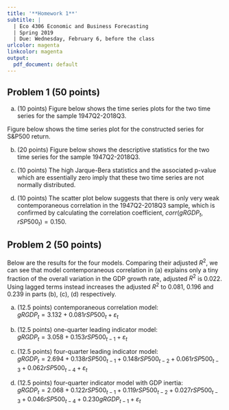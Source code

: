```yaml
---
title: '**Homework 1**'
subtitle: |
  | Eco 4306 Economic and Business Forecasting
  | Spring 2019
  | Due: Wednesday, February 6, before the class
urlcolor: magenta
linkcolor: magenta
output:
  pdf_document: default
---
```


\renewcommand{\baselinestretch}{1.15} \selectfont

## Problem 1 (50 points)

<!--
Download time series for U.S. Real GDP quarter-over-quarter growth rate, series code `A191RL1Q225SBEA` in the FRED database [http://fred.stlouisfed.org/](http://fred.stlouisfed.org/). Download the time series for Standard & Poor's 500 Index close price from Yahoo Finance database `YAHOO` at Quandl, [https://www,quandl.com/data/YAHOO](https://www,quandl.com/data/YAHOO), series code `INDEX_GSPC`. Import both time series into EViews into a same quarterly workfile. 

(a) Construct new time series in EViews for the S\&P 500 index return using
$$
    return_t = 100 \times \frac{index_t - index_{t-1}}{index_{t-1}} 
$$
(b) For both series, obtain their descriptive statistics - mean, median, variance, standard deviation, skewness, and kurtosis, histograms. 
(c) Examine the histograms and the Jarque-Bera statistic; are these random variables normally distributed? 
(d) Create a scatter plot and calculate the correlation coefficient. Are these two series contemporaneously correlated? 


*Solution*

-->
(a) (10 points) Figure below shows the time series plots for the two time series for the sample 1947Q2-2018Q3.
\begin{center}
    \includegraphics[trim=0cm 0cm 0cm 0cm, clip, width=12.5cm]{figures/hw01q02_fig01_ts_gGDP.png}
    \includegraphics[trim=0cm 0cm 0cm 0cm, clip, width=12.5cm]{figures/hw01q02_fig02_ts_SP500.png}
\end{center}

Figure below shows the time series plot for the constructed series for S&P500 return. 
\begin{center}
    \includegraphics[trim=0cm 0cm 0cm 0cm, clip, width=12.5cm]{figures/hw01q02_fig03_ts_rSP500.png}
\end{center}


(b) (20 points) Figure below shows the descriptive statistics for the two time series for the sample 1947Q2-2018Q3.
\begin{center}
    \includegraphics[trim=0cm 0cm 0cm 0cm, clip, width=12.5cm]{figures/hw01q02_fig04_hist_gGDP.png}
    \includegraphics[trim=0cm 0cm 0cm 0cm, clip, width=12.5cm]{figures/hw01q02_fig05_hist_rSP500.png}
\end{center}

(c) (10 points) The high Jarque-Bera statistics and the associated p-value which are essentially zero imply that these two time series are not normally distributed. 

(d) (10 points) The scatter plot below suggests that there is only very weak contemporaneous correlation in the 1947Q2-2018Q3 sample, which is confirmed by calculating the correlation coefficient, $corr(gRGDP_t, rSP500_t) = 0.150$.
\begin{center} 
    \includegraphics[trim=0cm 0cm 0cm 0cm, clip, width=8cm]{figures/hw01q02_fig06_gGDP_rSP500_scatter.png}
\end{center}



## Problem 2 (50 points)

<!--
Use the data for GDP growth rate and S\&P 500 return from Problem 2 to solve Exercise 3 from Chapter 2.

The stock market is said to be a leading indicator for GDP growth. Because the stock market prices the expectations of future earnings, a bullish market may predict future economic growth and vice versa. Let $Y_t$ be GDP growth rate and $X_t$ be S\&P 500 Index returns. (both series collected at the quarterly frequency as in the previous exercise). Run OLS for the following models:

a. contemporaneous correlation model: $Y_t = \beta_0 + \beta_1 X_t + u_t$ ()
b. one-quarter leading indicator model: $Y_t = \beta_0 + \beta_1 X_{t-1} + u_t$
c. four-quarter leading indicator model: $Y_t = \beta_0 + \beta_1 X_{t-1} + \beta_2 X_{t-2} + \beta_3 X_{t-3} + \beta_4 X_{t-4} + u_t$
d. leading indicator with GDP inertia: $Y_t = \beta_0 + \beta_1 X_{t-1} + \beta_2 X_{t-2} + \beta_3 X_{t-3} + \beta_4 X_{t-4} + \beta_5 Y_{t-1} + u_t$

For each model, assess the R-squared and the adjusted R-squared. Which model is preferred?

*Solution*
-->

Below are the results for the four models. Comparing their adjusted $R^2$, we can see that model contemporaneous correlation in (a) explains only a tiny fraction of the overall variation in the GDP growth rate, adjusted $R^2$ is 0.022. Using lagged terms instead increases the adjusted $R^2$ to 0.081, 0.196 and 0.239 in parts (b), (c), (d) respectively.

(a) (12.5 points) contemporaneous correlation model:  
$gRGDP_t = 3.132 + 0.081 rSP500_t + \varepsilon_t$

\begin{center} 
    \includegraphics[trim=0cm 0cm 0cm 0cm, clip, width=8cm]{figures/hw01q03_eq01.png}
\end{center}

\newpage 

(b) (12.5 points) one-quarter leading indicator model:  
$gRGDP_t = 3.058 + 0.153 rSP500_{t-1} + \varepsilon_t$

\begin{center} 
    \includegraphics[trim=0cm 0cm 0cm 0cm, clip, width=8cm]{figures/hw01q03_eq02.png}
\end{center}

(c) (12.5 points) four-quarter leading indicator model:  
$gRGDP_t = 2.694 + 0.138 rSP500_{t-1} + 0.148 rSP500_{t-2} + 0.061 rSP500_{t-3} + 0.062 rSP500_{t-4} + \varepsilon_t$

\begin{center} 
    \includegraphics[trim=0cm 0cm 0cm 0cm, clip, width=8cm]{figures/hw01q03_eq03.png}
\end{center}

(d) (12.5 points) four-quarter indicator model with GDP inertia:  
$gRGDP_t = 2.068 + 0.122 rSP500_{t-1} + 0.119 rSP500_{t-2} + 0.027 rSP500_{t-3} + 0.046 rSP500_{t-4} + 0.230 gRGDP_{t-1} + \varepsilon_t$

\begin{center} 
    \includegraphics[trim=0cm 0cm 0cm 0cm, clip, width=8cm]{figures/hw01q03_eq04.png}
\end{center}

\medskip


<!--
The stock market is said to be a leading indicator for GDP growth. Because the stock market prices the expectations of future earnings, a bullish market may predict future economic growth and vice versa. Let $Y_t$ be GDP growth rate and $X_t$ be S\&P 500 Index returns. (both series collected at the quarterly frequency as in the previous exercise). Run OLS for the following models:

a. contemporaneous correlation model: $Y_t = \beta_0 + \beta_1 X_t + u_t$ ()
b. one-quarter leading indicator model: $Y_t = \beta_0 + \beta_1 X_{t-1} + u_t$
c. four-quarter leading indicator model: $Y_t = \beta_0 + \beta_1 X_{t-1} + \beta_2 X_{t-2} + \beta_3 X_{t-3} + \beta_4 X_{t-4} + u_t$
d. leading indicator with GDP inertia: $Y_t = \beta_0 + \beta_1 X_{t-1} + \beta_2 X_{t-2} + \beta_3 X_{t-3} + \beta_4 X_{t-4} + \beta_5 Y_{t-1} + u_t$

For each model, assess the R-squared and the adjusted R-squared. Which model is preferred?
-->
